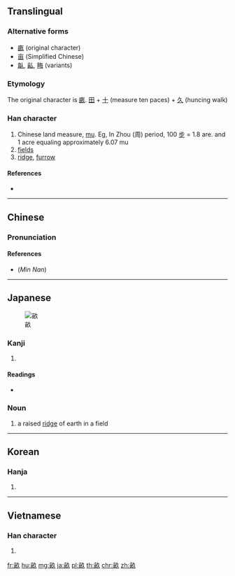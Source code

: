 ==Translingual==

===Alternative forms===
* [[畞]] (original character)
* [[亩]] (Simplified Chinese)
* [[畒]], [[畆]], [[畮]] (variants)

===Etymology===
The original character is [[畞]]. [[田]] + [[十]] (measure ten paces) + [[久]] (huncing walk)

===Han character===
{{Han char|rn=102|rad=田|as=05|sn=10|four=07680|canj=YWNO|ids=⿰亩久}}

# Chinese land measure, [[mu]]. Eg, In Zhou (周) period, 100 [[步]] = 1.8 are. and 1 acre equaling approximately 6.07 mu
# [[field]]s
# [[ridge]], [[furrow]]

====References====
* {{Han ref|kx=0761.140|dkj=21815|dj=1171.060|hdz=42538.030|uh=755D|ud=30045|bh=AF61|bd=44897}}

----

==Chinese==
{{zh-forms|s=亩}}

===Pronunciation===
{{zh-pron
|m=mǔ
|c=mau5
|mn=bó͘
|mc=
|oc=y
|ma=
|cat=cls,n
}}

====References====
* (''Min Nan'') {{thcwd|}}

----

==Japanese==
[[File:Une(Japanese)(ridge)- between plowed furrows-1.JPG|thumb|畝]]
===Kanji===
{{ja-kanji|grade=c|rs=田05}}

# {{defn|lang=ja|sort=田05}}

====Readings====
* {{ja-readings|goon=[[む]] (mu), [[も]] (mo)|kanon=[[ぼう]] (bō)|kanyoon=[[ほ]] (ho)|kun=[[せ]] (se), [[うね]] (une)}}
===Noun===
{{ja-noun|うね}}
# a raised [[ridge]] of earth in a field
----

==Korean==

===Hanja===
{{ko-hanja|hangeul=[[무]]|eumhun=|rv=mu|mr=mu|y=mu}}

# {{defn|lang=ko|sort=田05}}

----

==Vietnamese==

===Han character===
{{vi-hantu|[[mẫu]], [[mẩu]]|rs=田05}}

# {{defn|lang=vi}}

[[fr:畝]]
[[hu:畝]]
[[mg:畝]]
[[ja:畝]]
[[pl:畝]]
[[th:畝]]
[[chr:畝]]
[[zh:畝]]
